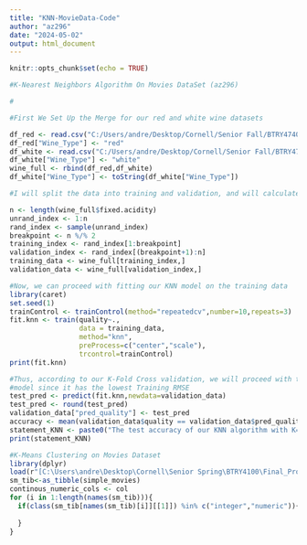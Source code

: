 ---
title: "KNN-MovieData-Code"
author: "az296"
date: "2024-05-02"
output: html_document
---

```{r setup, include=FALSE}
knitr::opts_chunk$set(echo = TRUE)
```

```{r}
#K-Nearest Neighbors Algorithm On Movies DataSet (az296)

#

#First We Set Up the Merge for our red and white wine datasets

df_red <- read.csv("C:/Users/andre/Desktop/Cornell/Senior Fall/BTRY4740/Final Project/wine+quality/winequality-red.csv", sep = ";")
df_red["Wine_Type"] <- "red"
df_white <- read.csv("C:/Users/andre/Desktop/Cornell/Senior Fall/BTRY4740/Final Project/wine+quality/winequality-white.csv", sep = ";")
df_white["Wine_Type"] <- "white"
wine_full <- rbind(df_red,df_white)
df_white["Wine_Type"] <- toString(df_white["Wine_Type"])

#I will split the data into training and validation, and will calculate the prediction accuracy of KNN on the validation data

n <- length(wine_full$fixed.acidity)
unrand_index <- 1:n
rand_index <- sample(unrand_index)
breakpoint <- n %/% 2
training_index <- rand_index[1:breakpoint]
validation_index <- rand_index[(breakpoint+1):n]
training_data <- wine_full[training_index,]
validation_data <- wine_full[validation_index,]

#Now, we can proceed with fitting our KNN model on the training data
library(caret)
set.seed(1)
trainControl <- trainControl(method="repeatedcv",number=10,repeats=3)
fit.knn <- train(quality~., 
                 data = training_data, 
                 method="knn", 
                 preProcess=c("center","scale"),
                 trcontrol=trainControl)
print(fit.knn)

#Thus, according to our K-Fold Cross validation, we will proceed with the k=9 nearest neighbors
#model since it has the lowest Training RMSE
test_pred <- predict(fit.knn,newdata=validation_data)
test_pred <- round(test_pred)
validation_data["pred_quality"] <- test_pred
accuracy <- mean(validation_data$quality == validation_data$pred_quality)
statement_KNN <- paste0("The test accuracy of our KNN algorithm with K=9 is: ", round(accuracy,digits=3))
print(statement_KNN)

#K-Means Clustering on Movies Dataset 
library(dplyr)
load(r"[C:\Users\andre\Desktop\Cornell\Senior Spring\BTRY4100\Final_Project\simple_movies.RData]")
sm_tib<-as_tibble(simple_movies)
continous_numeric_cols <- col
for (i in 1:length(names(sm_tib))){
  if(class(sm_tib[names(sm_tib)[i]][[1]]) %in% c("integer","numeric")){
    
  }
}
```